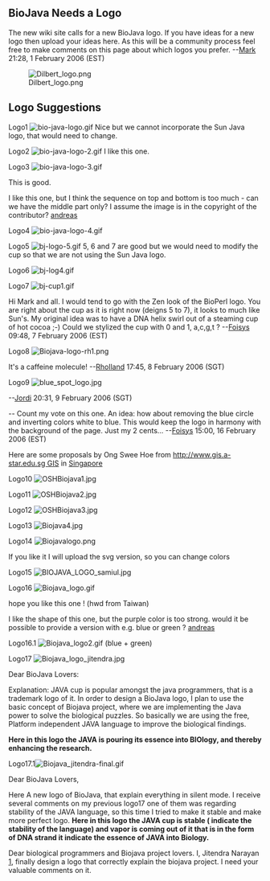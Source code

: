 == BioJava Needs a Logo ==

The new wiki site calls for a new BioJava logo. If you have ideas for a new logo then upload your ideas here. As this will be a community process feel free to make comments on this page about which logos you prefer.
--[[User:Mark|Mark]] 21:28, 1 February 2006 (EST)


[[Image:Dilbert_logo.png]]

== Logo Suggestions ==
Logo1 
[[Image:bio-java-logo.gif]]   Nice but we cannot incorporate the Sun Java logo, that would need to change.




Logo2
[[Image:bio-java-logo-2.gif]]    I like this one.




Logo3
[[Image:bio-java-logo-3.gif]]   

This is good.

I like this one, but I think the sequence on top and bottom is too much - can we have the middle part only? I assume the image is in the copyright of the contributor? [[User:andreas|andreas]]




Logo4
[[Image:bio-java-logo-4.gif]]




Logo5
[[Image:bj-logo-5.gif]]    5, 6 and 7 are good but we would need to modify the cup so that we are not using the Sun Java logo.





Logo6 
[[Image:bj-log4.gif]]




Logo7 
[[Image:bj-cup1.gif]]


Hi Mark and all. I would tend to go with the Zen look of the BioPerl logo. You are right about the cup as it is right now (deigns 5 to 7), it looks to much like Sun's. My original idea was to have a DNA helix swirl out of a steaming cup of hot cocoa ;-) Could we stylized the cup with 0 and 1, a,c,g,t ? --[[User:Foisys|Foisys]] 09:48, 7 February 2006 (EST)


Logo8
[[Image:Biojava-logo-rh1.png]]

It's a caffeine molecule!
--[[User::Rholland|Rholland]] 17:45, 8 February 2006 (SGT)



Logo9
[[Image:blue_spot_logo.jpg]]

--[[User::Jordi|Jordi]] 20:31, 9 February 2006 (SGT)

-- Count my vote on this one. An idea: how about removing the blue circle and inverting colors white to blue. This would keep the logo in harmony with the background of the page. Just my 2 cents... --[[User:Foisys|Foisys]] 15:00, 16 February 2006 (EST)

Here are some proposals by Ong Swee Hoe from [[http://www.gis.a-star.edu.sg GIS]] in [[wp:Singapore|Singapore]]

Logo10 [[Image:OSHBiojava1.jpg]]

Logo11 [[Image:OSHBiojava2.jpg]]

Logo12 [[Image:OSHBiojava3.jpg]]

Logo13 [[Image:Biojava4.jpg]]

Logo14 [[Image:Biojavalogo.png]]

If you like it I will upload the svg version, so you can change colors

Logo15 [[Image:BIOJAVA_LOGO_samiul.jpg]]

Logo16 [[Image:Biojava_logo.gif]]

hope you like this one !   (hwd from Taiwan)

I like the shape of this one, but the purple color is too strong. would it be possible to provide a version with e.g. blue or green ? [[User:andreas|andreas]]

Logo16.1 [[Image:Biojava_logo2.gif]]  (blue + green)





Logo17 [[Image:Biojava_logo_jitendra.jpg]]

Dear BioJava Lovers:

Explanation:
JAVA cup is popular amongst the java programmers, that is a trademark logo of it. In order to design a BioJava logo, I plan to use the basic concept of Biojava project, where we are implementing the Java power to solve the biological puzzles. So basically we are using the free, Platform independent JAVA language to improve the biological findings.

'''Here in this logo the JAVA is pouring its essence into BIOlogy, and thereby enhancing the research.'''  



Logo17.1[[Image:Biojava_jitendra-final.gif]]

Dear BioJava Lovers,

Here A new logo of BioJava, that explain everything in silent mode. 
I receive several comments on my previous logo17 one of them was regarding stability of the JAVA language, so this time I tried to make it stable and make more perfect logo. 
'''Here in this logo the JAVA cup is stable ( indicate the stability of the language) and vapor is coming out of it that is in the form of DNA strand it indicate the essence of JAVA into Biology.'''


Dear biological programmers and Biojava project lovers. I, Jitendra Narayan [http://www.bioinformaticsonline.com], finally design a logo that correctly explain the biojava project. I need your valuable comments on it.